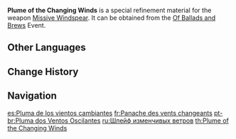 {{Item Infobox
|id           = 200112
|image        = Item Plume of the Changing Winds.png
|type         = Refinement Materials
|invCategory  = Character Development Items
|quality      = 4
|effect       = Specialized refinement material for [[Missive Windspear]].
|description  = Specialized refinement material for "Missive Windspear."<br />An ancient feather carved from turquoise. It was once used as an ornament or a token of sorts.
|source1      = [[Of Ballads and Brews]] Event
|weapon       = Missive Windspear
}}
'''Plume of the Changing Winds''' is a special refinement material for the weapon [[Missive Windspear]]. It can be obtained from the [[Of Ballads and Brews]] Event.

==Other Languages==
{{Other Languages
|en      = Plume of the Changing Winds
|zhs     = 迁风的苍翎
|zhs_rm  = Qiānfēng de Cānglíng
|zht     = 遷風的蒼翎
|zht_rm  = Qiānfēng de Cānglíng
|zh_tl   = Cerulean Plume of the Moving Wind
|ja      = 移風の蒼羽
|ja_rm   = Ifuu no Sou'u{{Assumed}}
|ja_tl   = Blue Feather of Changing Winds
|ko      = 바람을 나르는 깃털
|ko_rm   = Barameul Nareuneun Gitteol
|ko_tl   = Wind Carrying Feather
|es      = Pluma de los vientos cambiantes
|es_tl   = Feather of the Changing Winds
|fr      = Panache des vents changeants
|fr_tl   = Panache of the Changing Winds
|ru      = Шлейф изменчивых ветров
|ru_tl   = Plume of Changing Winds
|th      = Plume of the Changing Winds
|vi      = Lông Vũ Chuyển Gió
|vi_tl   = 
|de      = Feder des wechselnden Windes
|de_tl   = Feather of the Changing Winds
|id      = Plume of the Changing Winds
|pt      = Pluma dos Ventos Oscilantes
|pt_tl   = 
|tr      = Değişen Rüzgarların Tüyü
|tr_tl   = 
|it      = Piuma dei venti mutevoli
|it_tl   = 
}}

==Change History==
{{Change History|3.1}}

==Navigation==
{{Development Item Navbox|type=Weapon Materials}}

[[es:Pluma de los vientos cambiantes]]
[[fr:Panache des vents changeants]]
[[pt-br:Pluma dos Ventos Oscilantes]]
[[ru:Шлейф изменчивых ветров]]
[[th:Plume of the Changing Winds]]